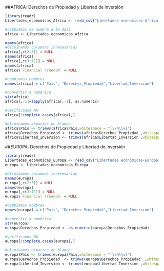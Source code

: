 ##AFRICA: Derechos de Propiedad y Libertad de Inversión
```r
library(readr)
Libertades_economicas_Africa <- read_csv("Libertades economicas-Africa.csv")

#cambiamos de nombre a la data
africa <- Libertades_economicas_Africa  

names(africa)
#eliminamos columnas innecesarias
africa[,c(2:3)] = NULL
names(africa)
africa[,c(3:11)] = NULL
names(africa)
africa$`Financial Freedom` = NULL

#cambiamos nombres
names(africa) = c("Pais", "Derechos_Propiedad","Libertad_Inversion")

#convertir a numérica
str(africa)
africa[,-1]=lapply(africa[,-1], as.numeric)

#verificamos NA
africa[!complete.cases(africa),] 

#eliminamos espacios en blanco
africa$Pais <- trimws(africa$Pais,whitespace = "[\\h\\v]") 
africa$Derechos_Propiedad <- trimws(africa$Derechos_Propiedad ,whitespace = "[\\h\\v]") 
africa$Libertad_Inversion <- trimws(africa$Libertad_Inversion ,whitespace = "[\\h\\v]") 
```


##EUROPA: Derechos de Propiedad y Libertad de Inversión
```r
library(readr)
Libertades_economicas_Europa <- read_csv("Libertades economicas-Europa.csv")
europa <- Libertades_economicas_Europa 

#eliminamos columnas innecesarias
names(europa)
europa[,c(2:3)] = NULL
names(europa)
europa[,c(3:11)] = NULL
europa$`Financial Freedom` = NULL

#cambiamos nombres
names(europa) = c("Pais", "Derechos_Propiedad","Libertad_Inversion")

#convertir a numérica
str(europa)
europa$Derechos_Propiedad <- as.numeric(europa$Derechos_Propiedad)

#verificamos NA
europa[!complete.cases(europa),] 

#eliminamos espacios en blanco
europa$Pais <- trimws(europa$Pais,whitespace = "[\\h\\v]") 
europa$Derechos_Propiedad  <- trimws(europa$Derechos_Propiedad  ,whitespace = "[\\h\\v]") 
europa$Libertad_Inversion <- trimws(europa$Libertad_Inversion ,whitespace = "[\\h\\v]") 
```
